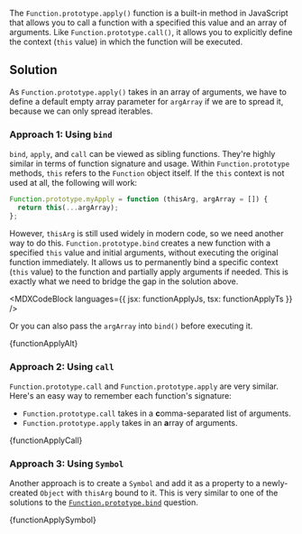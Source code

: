 

The `Function.prototype.apply()` function is a built-in method in JavaScript that allows you to call a function with a specified this value and an array of arguments. Like `Function.prototype.call()`, it allows you to explicitly define the context (`this` value) in which the function will be executed.

## Solution

As `Function.prototype.apply()` takes in an array of arguments, we have to define a default empty array parameter for `argArray` if we are to spread it, because we can only spread iterables.

### Approach 1: Using `bind`

`bind`, `apply`, and `call` can be viewed as sibling functions. They're highly similar in terms of function signature and usage. Within `Function.prototype` methods, `this` refers to the `Function` object itself. If the `this` context is not used at all, the following will work:

```js
Function.prototype.myApply = function (thisArg, argArray = []) {
  return this(...argArray);
};
```

However, `thisArg` is still used widely in modern code, so we need another way to do this. `Function.prototype.bind` creates a new function with a specified `this` value and initial arguments, without executing the original function immediately. It allows us to permanently bind a specific context (`this` value) to the function and partially apply arguments if needed. This is exactly what we need to bridge the gap in the solution above.

<MDXCodeBlock languages={{ jsx: functionApplyJs, tsx: functionApplyTs }} />

Or you can also pass the `argArray` into `bind()` before executing it.

<MDXCodeBlock>{functionApplyAlt}</MDXCodeBlock>

### Approach 2: Using `call`

`Function.prototype.call` and `Function.prototype.apply` are very similar. Here's an easy way to remember each function's signature:

- `Function.prototype.call` takes in a **c**omma-separated list of arguments.
- `Function.prototype.apply` takes in an **a**rray of arguments.

<MDXCodeBlock>{functionApplyCall}</MDXCodeBlock>

### Approach 3: Using `Symbol`

Another approach is to create a `Symbol` and add it as a property to a newly-created `Object` with `thisArg` bound to it. This is very similar to one of the solutions to the [`Function.prototype.bind`](/questions/javascript/function-bind) question.

<MDXCodeBlock>{functionApplySymbol}</MDXCodeBlock>
